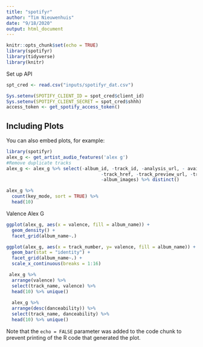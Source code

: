 ```yaml
---
title: "spotifyr"
author: "Tim Nieuwenhuis"
date: "9/18/2020"
output: html_document
---
```


```r
knitr::opts_chunk$set(echo = TRUE)
library(spotifyr)
library(tidyverse)
library(knitr)

```


Set up API
```r
spt_cred <- read.csv("inputs/spotifyr_dat.csv")

Sys.setenv(SPOTIFY_CLIENT_ID = spot_cred$client_id)
Sys.setenv(SPOTIFY_CLIENT_SECRET = spot_cred$shhh)
access_token <- get_spotify_access_token()
```

## Including Plots

You can also embed plots, for example:

```r
library(spotifyr)
alex_g <- get_artist_audio_features('alex g')
#Remove duplicate tracks
alex_g <- alex_g %>% select(-album_id, -track_id, -analysis_url, - available_markets,
                                   -track_href, -track_preview_url, -track_uri, -external_urls.spotify,
                                   -album_images) %>% distinct()

alex_g %>% 
  count(key_mode, sort = TRUE) %>%
  head(10)
```
Valence Alex G
```r
ggplot(alex_g, aes(x = valence, fill = album_name)) +
  geom_density() +
  facet_grid(album_name~.)

ggplot(alex_g, aes(x = track_number, y= valence, fill = album_name)) +
  geom_bar(stat = "identity") +
  facet_grid(album_name~.) +
  scale_x_continuous(breaks = 1:16)

 alex_g %>%
  arrange(valence) %>%
  select(track_name, valence) %>%
  head(10) %>% unique()
 
  alex_g %>%
  arrange(desc(danceability)) %>%
  select(track_name, danceability) %>%
  head(10) %>% unique()
```



Note that the `echo = FALSE` parameter was added to the code chunk to prevent printing of the R code that generated the plot.
